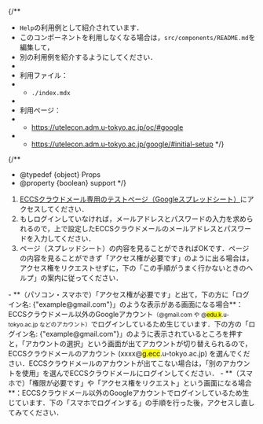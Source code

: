 
{/**
  * `Help`の利用例として紹介されています．
  * このコンポーネントを利用しなくなる場合は，`src/components/README.md`を編集して，
  * 別の利用例を紹介するようにしてください．
  * 
  * 利用ファイル：
  * - `./index.mdx`
  * 
  * 利用ページ：
  * - https://utelecon.adm.u-tokyo.ac.jp/oc/#google
  * - https://utelecon.adm.u-tokyo.ac.jp/google/#initial-setup
  */}

{/**
  * @typedef {object} Props
  * @property {boolean} support
  */}

1. [ECCSクラウドメール専用のテストページ（Googleスプレッドシート）](https://docs.google.com/spreadsheets/d/1o0DXZHf-b7kN3S6sagM_fXf-kOfHsHWO-3q5opnKXDQ/edit?usp=sharing)にアクセスしてください．
2. もしログインしていなければ，メールアドレスとパスワードの入力を求められるので，上で設定したECCSクラウドメールのメールアドレスとパスワードを入力してください．
3. ページ（スプレッドシート）の内容を見ることができればOKです．ページの内容を見ることができず「アクセス権が必要です」のように出る場合は，アクセス権をリクエストせずに，下の「この手順がうまく行かないときのヘルプ」の案内に従ってください．

<Help lang="ja" support={props.support} open>
  - **（パソコン・スマホで）「アクセス権が必要です」と出て，下の方に「ログイン名: {"example@gmail.com"}」のような表示がある画面になる場合**：ECCSクラウドメール以外のGoogleアカウント<small>（@gmail.com や @<em style="font-style: normal; background-color: yellow;">edu.k</em>.u-tokyo.ac.jp などのアカウント）</small>でログインしているため生じています．下の方の「ログイン名: {"example@gmail.com"}」のように表示されているところを押すと，「アカウントの選択」という画面が出てアカウントが切り替えられるので，ECCSクラウドメールのアカウント (xxxx@<em style="font-style: normal; background-color: yellow;">g.ecc</em>.u-tokyo.ac.jp) を選んでください．ECCSクラウドメールのアカウントが出てこない場合は，「別のアカウントを使用」を選んでECCSクラウドメールにログインしてください．
  - **（スマホで）「権限が必要です」や「アクセス権をリクエスト」という画面になる場合**：ECCSクラウドメール以外のGoogleアカウントでログインしているため生じています．下の「スマホでログインする」の手順を行った後，アクセスし直してみてください．
</Help>
